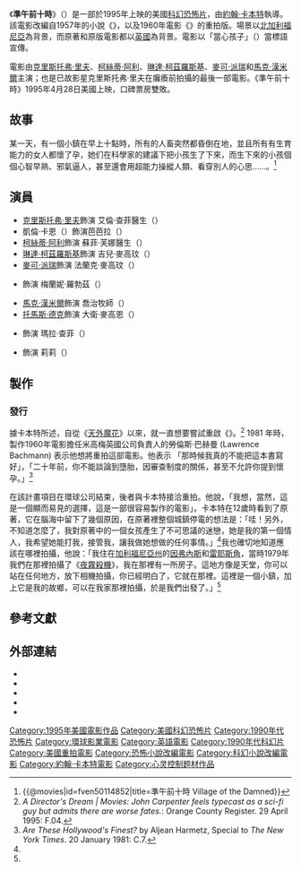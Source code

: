 {{noteTA
|G1=Show
|G2=Movie
|G3=PP
|T=zh-tw:準午前十時;zh-hk:魔童村;zh-cn:遭诅咒的村庄;
|1=zh-tw:準午前十時;zh-hk:魔童村;zh-cn:遭诅咒的村庄;
}}
{{Infobox film
| name           = 準午前十時
| original_name  = {{lang|en|''Village of the Damned''}}
| image          = Village of the damned.jpg
| caption        = 電影海報
| director       = [[約翰·卡本特|約翰·卡本特]]
| producer       = 邁克爾·普雷格（{{lang|en|Michael Preger}}）<br />桑迪·金（{{lang|en|Sandy King}}）
| writer         = 
| screenplay     = 大衛·希默爾斯坦（{{lang|en|David Himmelstein}}）<br />約翰·卡本特（未掛名）
| based_on       = {{Based on|{{le|米德維奇鎮的布穀鳥|The Midwich Cuckoos}}|{{le|約翰·溫德姆|John Wyndham}}}}
| starring       = {{Unbulleted list | [[克里斯托弗·里夫|克里斯托弗·里夫]] | [[柯丝蒂·阿利|柯丝蒂·阿利]] | [[琳达·柯兹罗斯基|琳达·柯兹罗斯基]] | [[麥可·派瑞|麥可·派瑞]] | [[馬克·漢米爾|馬克·漢米爾]] }}
| music          = 約翰·卡本特<br />[[戴夫·戴維斯|戴夫·戴維斯]]
| cinematography = {{le|蓋瑞·B·基布|Gary B. Kibbe}}
| editing        = 愛德華·A·華斯奇爾卡（{{lang|en|Edward A. Warschilka}}）
| studio         = 阿爾法維爾影業（{{lang|en|Alphaville Films}}）
| distributor    = [[環球影業|環球影業]]
| released       = {{Film date|1995|4|28|美國}}
| runtime        = 98分鐘
| country        = 美國
| language       = 英語
| budget         = 2200萬美元
| gross          = 940萬美元<ref name=DomGross>[http://www.the-numbers.com/movie/Village-of-the-Damned#tab=box-office "''Village of the Damned'' domestic gross"] {{Wayback|url=http://www.the-numbers.com/movie/Village-of-the-Damned#tab=box-office |date=20211011085349 }}, ''www.thenumbers.com''. Retrieved 09-14-2015.</ref>
| cn_name        = 遭诅咒的村庄
| hk_name        = 魔童村<ref name="Play It Again">{{cite web|url=http://playitagain.info/site/2021/village-of-the-damned-2/|title=魔童村|work=Play It Again|accessdate=2021-08-06|archive-date=2021-08-06|archive-url=https://web.archive.org/web/20210806101430/http://playitagain.info/site/2021/village-of-the-damned-2/|dead-url=no}}</ref>
| tw_name        = 準午前十時
}}

《'''準午前十時'''》（{{lang-en|''Village of the Damned''}}）是一部於1995年上映的美國[[科幻|科幻]][[恐怖片|恐怖片]]，由[[約翰·卡本特|約翰·卡本特]]執導。該電影改編自1957年{{le|約翰·溫德姆|John Wyndham}}的小說《{{le|米德維奇鎮的布穀鳥|The Midwich Cuckoos}}》，以及1960年電影《{{le|魔童村 (1960年電影)|Village of the Damned (1960 film)|魔童村}}》的重拍版。場景以[[北加利福尼亞|北加利福尼亞]]為背景，而原著和原版電影都以[[英國|英國]]為背景。電影以「當心孩子」（{{lang|en|Beware the Children}}）當標語宣傳。

電影由[[克里斯托弗·里夫|克里斯托弗·里夫]]、[[柯絲蒂·阿利|柯絲蒂·阿利]]、[[琳達·柯茲羅斯基|琳達·柯茲羅斯基]]、[[麥可·派瑞|麥可·派瑞]]和[[馬克·漢米爾|馬克·漢米爾]]主演；也是已故影星克里斯托弗·里夫在癱瘓前拍攝的最後一部電影。《準午前十時》1995年4月28日美國上映，口碑票房雙敗。

== 故事 ==
某一天，有一個小鎮在早上十點時，所有的人畜突然都昏倒在地，並且所有有生育能力的女人都懷了孕，她们在科學家的建議下把小孩生了下來，而生下來的小孩個個心智早熟、邪氣逼人，甚至還會用超能力操縱人類、看穿別人的心思......。<ref>{{@movies|id=fven50114852|title=準午前十時 Village of the Damned}}<!-- 2021-08-05 accessdate --></ref>

== 演員 ==
* [[克里斯托弗·里夫|克里斯托弗·里夫]]飾演 艾倫·查菲醫生（{{lang|en|Dr. Alan Chaffee}}）
*  凱倫·卡恩（{{lang|en|Karen Kahn}}）飾演芭芭拉（{{lang|en|Barbara}}）
* [[柯絲蒂·阿利|柯絲蒂·阿利]]飾演 蘇菲·芙娜醫生（{{lang|en|Dr. Susan Verner}}）
* [[琳達·柯茲羅斯基|琳達·柯茲羅斯基]]飾演 吉兒·麥高玟（{{lang|en|Jill McGowan}}）
* [[麥可·派瑞|麥可·派瑞]]飾演 法蘭克·麥高玟（{{lang|en|Frank McGowan}}）
* {{le|梅莉蒂絲·莎蘭格|Meredith Salenger}}飾演 梅蘭妮·羅勃茲（{{lang|en|Melanie Roberts}}）
* [[馬克·漢米爾|馬克·漢米爾]]飾演 喬治牧師（{{lang|en|Reverend George}}）
* [[托馬斯·德克|托馬斯·德克]]飾演 大衛·麥高恩（{{lang|en|David McGowan}}）
* {{le|琳西·霍恩|Lindsey Haun}}飾演 瑪拉·查菲（{{lang|en|Mara Chaffee}}）
* {{le|丹妮爾·基頓|Danielle Keaton}}飾演 莉莉（{{lang|en|Lily}}）

== 製作 ==
=== 發行 ===
據卡本特所述，自從{{le|天外魔花 (1978年電影)|Invasion of the Body Snatchers (1978 film)|1978年成功重啟}}《[[天外魔花|天外魔花]]》以來，就一直想要嘗試重啟《{{le|魔童村 (1960年電影)|Village of the Damned (1960 film)|魔童村}}》。<ref name="john">''A Director's Dream | Movies: John Carpenter feels typecast as a sci-fi guy but admits there are worse fates.'': Orange County Register. 29 April 1995: F.04.</ref>
1981 年時，製作1960年電影擔任米高梅英國公司負責人的勞倫斯·巴赫曼 (Lawrence Bachmann) 表示他想將重拍這部電影。他表示 「那時候我真的不能把這本書寫好」，「二十年前，你不能談論到墮胎，因審查制度的關係，甚至不允許你提到懷孕。」<ref>''Are These Hollywood's Finest?'' by Aljean Harmetz, Special to ''The New York Times''. 20 January 1981: C.7.</ref>

在該計畫項目在環球公司結束，後者與卡本特接洽重拍。他說，「我想，當然，這是一個顯而易見的選擇，這是一部很容易製作的電影」。卡本特在12歲時看到了原著，它在腦海中留下了幾個原因，在原著裡整個城鎮停電的想法是：「哇！另外，不知道怎麼了，我對原著中的一個女孩產生了不可思議的迷戀，她是我的第一個情人，我希望她能打我，接管我，讓我做她想做的任何事情。」<ref name="john" />我也確切地知道應該在哪裡拍攝，他說：「我住在[[加利福尼亞州|加利福尼亞州]]的[[因弗內斯_(加利福尼亞州)|因弗內斯]]和[[雷耶斯角|雷耶斯角]]，當時1979年我們在那裡拍攝了《[[夜霧殺機|夜霧殺機]]》，我在那裡有一所房子。這地方像是天堂，你可以站在任何地方，放下相機拍攝，你已經明白了，它就在那裡。這裡是一個小鎮，加上它是我的故鄉，可以在我家那裡拍攝，於是我們出發了。」<ref name="john" />

== 參考文獻 ==
{{reflist}}

== 外部連結 ==
* {{AllMovie title|134675}}
* {{IMDb title|0114852}}
* {{Mojo title|villageofthedamned}}
* {{Rotten Tomatoes|1061401_village_of_the_damned}}
* {{Metacritic film|village-of-the-damned}}

{{John Carpenter}}
{{DEFAULTSORT:Village of the Damned (1995 film)}}
[[Category:1995年美國電影作品|Category:1995年美國電影作品]]
[[Category:美國科幻恐怖片|Category:美國科幻恐怖片]]
[[Category:1990年代恐怖片|Category:1990年代恐怖片]]
[[Category:環球影業電影|Category:環球影業電影]]
[[Category:英語電影|Category:英語電影]]
[[Category:1990年代科幻片|Category:1990年代科幻片]]
[[Category:美國重拍電影|Category:美國重拍電影]]
[[Category:恐怖小說改編電影|Category:恐怖小說改編電影]]
[[Category:科幻小說改編電影|Category:科幻小說改編電影]]
[[Category:約翰·卡本特電影|Category:約翰·卡本特電影]]
[[Category:心灵控制题材作品|Category:心灵控制题材作品]]